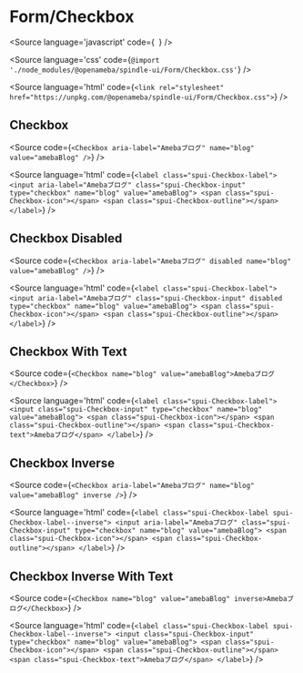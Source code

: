 
<Meta of={CheckboxStories} />

# Form/Checkbox

<Source
  language='javascript'
  code={`
  `}
/>

<Source
  language='css'
  code={`@import './node_modules/@openameba/spindle-ui/Form/Checkbox.css'`}
/>

<Source
  language='html'
  code={`<link rel="stylesheet" href="https://unpkg.com/@openameba/spindle-ui/Form/Checkbox.css">`}
/>

## Checkbox

<Story of={CheckboxStories.Checkbox} />

<Source
  code={`
<Checkbox aria-label="Amebaブログ" name="blog" value="amebaBlog" />
  `}
/>

<Source
  language='html'
  code={`
<label class="spui-Checkbox-label">
  <input aria-label="Amebaブログ" class="spui-Checkbox-input" type="checkbox" name="blog" value="amebaBlog">
  <span class="spui-Checkbox-icon"></span>
  <span class="spui-Checkbox-outline"></span>
</label>
  `}
/>

## Checkbox Disabled

<Story of={CheckboxStories.CheckboxDisabled} />

<Source
  code={`
<Checkbox aria-label="Amebaブログ" disabled name="blog" value="amebaBlog" />
  `}
/>

<Source
  language='html'
  code={`
<label class="spui-Checkbox-label">
  <input aria-label="Amebaブログ" class="spui-Checkbox-input" disabled type="checkbox" name="blog" value="amebaBlog">
  <span class="spui-Checkbox-icon"></span>
  <span class="spui-Checkbox-outline"></span>
</label>
  `}
/>

## Checkbox With Text

<Story of={CheckboxStories.CheckboxWithText} />

<Source
  code={`
<Checkbox name="blog" value="amebaBlog">Amebaブログ</Checkbox>
  `}
/>

<Source
  language='html'
  code={`
<label class="spui-Checkbox-label">
  <input class="spui-Checkbox-input" type="checkbox" name="blog" value="amebaBlog">
  <span class="spui-Checkbox-icon"></span>
  <span class="spui-Checkbox-outline"></span>
  <span class="spui-Checkbox-text">Amebaブログ</span>
</label>
  `}
/>

## Checkbox Inverse

<Story of={CheckboxStories.CheckboxInverse} />

<Source
  code={`
<Checkbox aria-label="Amebaブログ" name="blog" value="amebaBlog" inverse />
  `}
/>

<Source
  language='html'
  code={`
<label class="spui-Checkbox-label spui-Checkbox-label--inverse">
  <input aria-label="Amebaブログ" class="spui-Checkbox-input" type="checkbox" name="blog" value="amebaBlog">
  <span class="spui-Checkbox-icon"></span>
  <span class="spui-Checkbox-outline"></span>
</label>
  `}
/>

## Checkbox Inverse With Text

<Story of={CheckboxStories.CheckboxInverseWithText} />

<Source
  code={`
<Checkbox name="blog" value="amebaBlog" inverse>Amebaブログ</Checkbox>
  `}
/>

<Source
  language='html'
  code={`
<label class="spui-Checkbox-label spui-Checkbox-label--inverse">
  <input class="spui-Checkbox-input" type="checkbox" name="blog" value="amebaBlog">
  <span class="spui-Checkbox-icon"></span>
  <span class="spui-Checkbox-outline"></span>
  <span class="spui-Checkbox-text">Amebaブログ</span>
</label>
  `}
/>
